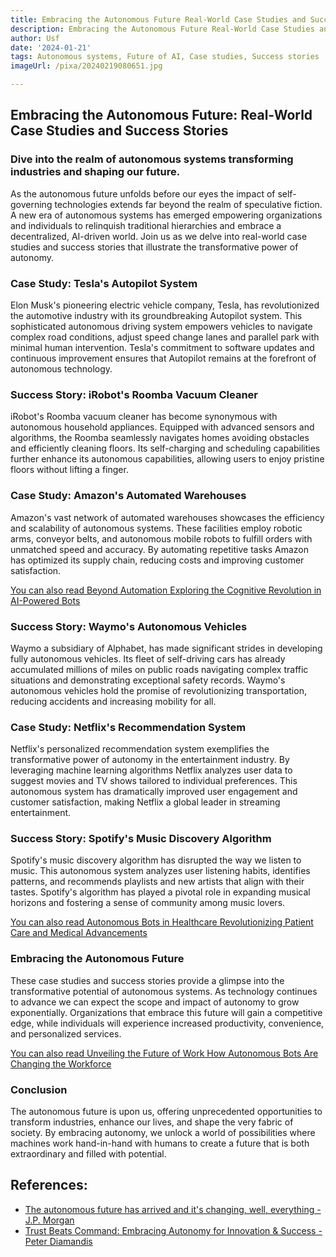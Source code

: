 ```yaml
---
title: Embracing the Autonomous Future Real-World Case Studies and Success Stories
description: Embracing the Autonomous Future Real-World Case Studies and Success Stories
author: Usf
date: '2024-01-21'
tags: Autonomous systems, Future of AI, Case studies, Success stories
imageUrl: /pixa/20240219080651.jpg

---
```

## Embracing the Autonomous Future: Real-World Case Studies and Success  Stories

###  Dive into the realm of autonomous systems transforming industries and shaping our future.

As the  autonomous future unfolds before our  eyes the impact of self-governing technologies extends far beyond the realm of speculative fiction. A new era of autonomous  systems has emerged empowering organizations and individuals to relinquish traditional hierarchies and  embrace a decentralized,  AI-driven world. Join  us  as we delve into real-world case studies and success stories that illustrate the transformative power  of autonomy.

### Case Study: Tesla's Autopilot System

Elon Musk's pioneering  electric vehicle company, Tesla, has revolutionized the automotive industry with its groundbreaking  Autopilot system. This sophisticated  autonomous driving system empowers vehicles to  navigate complex road conditions, adjust speed change lanes and  parallel park with minimal human intervention. Tesla's  commitment to software updates and continuous improvement ensures that Autopilot remains at the forefront of autonomous  technology.

### Success Story: iRobot's Roomba Vacuum Cleaner

iRobot's Roomba vacuum cleaner  has become synonymous with  autonomous household appliances. Equipped with advanced sensors  and algorithms, the Roomba seamlessly navigates homes avoiding obstacles and efficiently  cleaning floors. Its self-charging and scheduling capabilities further enhance its autonomous  capabilities, allowing users to enjoy pristine floors without lifting  a  finger.

### Case Study: Amazon's Automated Warehouses

Amazon's vast network of automated warehouses showcases the efficiency and scalability of autonomous systems. These facilities employ robotic arms, conveyor belts, and autonomous mobile robots to fulfill orders with unmatched speed and accuracy. By automating repetitive tasks Amazon has optimized its supply chain, reducing costs and improving customer satisfaction.

[You can also read Beyond Automation Exploring the Cognitive Revolution in AI-Powered Bots](Beyond%20Automation%20Exploring%20the%20Cognitive%20Revolution%20in%20AI-Powered%20Bots)


###  Success Story: Waymo's Autonomous Vehicles

Waymo a subsidiary of Alphabet, has made significant  strides in developing fully autonomous  vehicles. Its fleet of self-driving cars has already accumulated millions of miles on public roads navigating complex traffic situations and  demonstrating exceptional safety records. Waymo's autonomous vehicles hold the promise of revolutionizing  transportation,  reducing accidents and increasing mobility for all.

###  Case Study: Netflix's Recommendation System

Netflix's  personalized recommendation system exemplifies the transformative  power of  autonomy in the entertainment industry. By leveraging machine learning  algorithms Netflix analyzes  user data  to suggest movies and TV shows tailored to individual preferences. This autonomous system has dramatically improved user engagement  and customer satisfaction, making Netflix  a global leader in streaming entertainment.

### Success Story: Spotify's Music Discovery Algorithm

Spotify's music discovery algorithm has  disrupted the way we listen to music. This autonomous system analyzes user listening  habits, identifies patterns, and recommends playlists and new artists that align with their tastes.  Spotify's  algorithm has played a pivotal role  in  expanding musical horizons and fostering a sense of community among music lovers.

[You can also read Autonomous Bots in Healthcare Revolutionizing Patient Care  and Medical Advancements](Autonomous%20Bots%20in%20Healthcare%20Revolutionizing%20Patient%20Care%20and%20Medical%20Advancements)


### Embracing the Autonomous Future

These case studies and success stories provide a  glimpse into  the  transformative potential of autonomous systems. As technology continues to advance we can expect  the scope and impact of autonomy to grow exponentially. Organizations that embrace this future will  gain a competitive edge, while individuals  will experience increased productivity, convenience, and personalized services.

[You can also read Unveiling  the Future of Work How Autonomous Bots Are Changing the Workforce](Unveiling%20the%20Future%20of%20Work%20How%20Autonomous%20Bots%20Are%20Changing%20the%20Workforce)


### Conclusion

The autonomous future is upon us, offering unprecedented opportunities to transform industries, enhance our lives, and shape the very  fabric of society. By embracing autonomy, we unlock a  world of possibilities where machines work hand-in-hand with humans to create  a future that is both extraordinary and filled with potential.

## References:
- [The autonomous future has arrived and it's changing, well, everything - J.P. Morgan](https://www.jpmorgan.com/insights/technology/digital-innovation/the-autonomous-future-has-arrived-and-its-changing-well-everything)
- [Trust Beats Command: Embracing Autonomy for Innovation & Success - Peter Diamandis](https://www.diamandis.com/blog/exo-autonomy)
